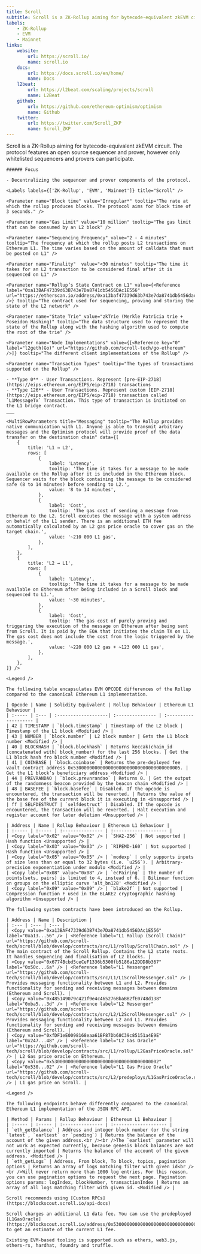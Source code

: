 ```yaml
---
title: Scroll
subtitle: Scroll is a ZK-Rollup aiming for bytecode-equivalent zkEVM circuit. The protocol features an open source sequencer and prover, however only whitelisted sequencers and provers can participate.
labels:
    - ZK-Rollup
    - EVM
    - Mainnet
links:
    website:
        url: https://scroll.io/
        name: scroll.io
    docs:
        url: https://docs.scroll.io/en/home/
        name: Docs
    l2beat:
        url: https://l2beat.com/scaling/projects/scroll
        name: L2Beat
    github:
        url: https://github.com/ethereum-optimism/optimism
        name: Github
    twitter:
        url: https://twitter.com/Scroll_ZKP
        name: Scroll_ZKP
---
```


<Section title="Overview">
    Scroll is a ZK-Rollup aiming for bytecode-equivalent zkEVM circuit. The protocol features an open source sequencer and prover, however only whitelisted sequencers and provers can participate.
    
    ###### Focus

    - Decentralizing the sequencer and prover components of the protocol.

    <Labels labels={['ZK-Rollup', 'EVM', 'Mainnet']} title="Scroll" />

</Section>

<Section title="General">

    <Parameter name="Block time" value="Irregular*" tooltip="The rate at which the rollup produces blocks. The protocol aims for block time of 3 seconds." />

    <Parameter name="Gas Limit" value="10 million" tooltip="The gas limit that can be consumed by an L2 block" />

    <Parameter name="Sequencing Frequency" value="2 - 4 minutes" tooltip="The frequency at which the rollup posts L2 transactions on Ethereum L1. The time varies based on the amount of calldata that must be posted on L1" />

    <Parameter name="Finality"  value="<30 minutes" tooltip="The time it takes for an L2 transaction to be considered final after it is sequenced on L1" />

    <Parameter name="Rollup’s State Contract on L1" value={<Reference label="0xa13BAF47339d63B743e7Da8741db5456DAc1E556" url="https://etherscan.io/address/0xa13baf47339d63b743e7da8741db5456dac1e556" />} tooltip="The contract used for sequencing, proving and storing the state of the L2 network" />

    <Parameter name="State Trie" value="zkTrie (Merkle Patricia trie + Poseidon Hashing)" tooltip="The data structure used to represent the state of the Rollup along with the hashing algorithm used to compute the root of the trie" />

    <Parameter name="Node Implementations" value={[<Reference key="0" label="l2geth(Go)" url="https://github.com/scroll-tech/go-ethereum" />]} tooltip="The different client implementations of the Rollup" />

    <Parameter name="Transaction Types" tooltip="The types of transactions supported on the Rollup" />

    - **Type 0** - User Transactions. Represent [pre-EIP-2718](https://eips.ethereum.org/EIPS/eip-2718) transactions
    - **Type 126** - User Transactions. Represent custom [EIP-2718](https://eips.ethereum.org/EIPS/eip-2718) transaction called `L1MessageTx` Transaction. This type of transaction is initiated on the L1 bridge contract.
    ___

    <MultiRowParameters title="Messaging" tooltip="The Rollup provides native communication with L1. Anyone is able to transmit arbitrary messages and the Optimism protocol will provide proof of the data transfer on the destination chain" data={[
        {
            title: 'L1 → L2',
            rows: [
                {
                    label: 'Latency',
                    tooltip: 'The time it takes for a message to be made available on the Rollup after it is included in the Ethereum block. Sequencer waits for the block containing the message to be considered safe (8 to 14 minutes) before sending to L2.',
                    value: '8 to 14 minutes',
                },  
                {
                    label: 'Cost',
                    tooltip: 'The gas cost of sending a message from Ethereum to the L2. Scroll executes the message with a system address on behalf of the L1 sender. There is an additional ETH fee automatically calculated by an L2 gas price oracle to cover gas on the target chain.',
                    value: '~210 000 L1 gas',
                },
            ],
        },
        {
            title: 'L2 → L1',
            rows: [
                {
                    label: 'Latency',
                    tooltip: 'The time it takes for a message to be made available on Ethereum after being included in a Scroll block and sequenced to L1.',
                    value: '~30 minutes',
                },
                {
                    label: 'Cost',
                    tooltip: 'The gas cost of purely proving and triggering the execution of the message on Ethereum after being sent from Scroll. It is paid by the EOA that initiates the claim TX on L1. The gas cost does not include the cost from the logic triggered by the message.',
                    value: '~220 000 L2 gas + ~123 000 L1 gas',
                },
            ],
        },
    ]} />

</Section>

<Section title="OPCODEs">

    <Legend />

    The following table encapsulates EVM OPCODE differences of the Rollup compared to the canonical Ethereum L1 implementation.

    | Opcode | Name | Solidity Equivalent | Rollup Behaviour | Ethereum L1 Behaviour |
    | :----- | :--- | :-------------------| :--------------- | :-------------------- |
    | 42 | TIMESTAMP | `block.timestamp` | Timestamp of the L2 block | Timestamp of the L1 block <Modified /> |
    | 43 | NUMBER | `block.number` | L2 block number | Gets the L1 block number <Modified /> |
    | 40 | BLOCKHASH | `block.blockhash` | Returns keccak(chain_id [concatenated with] block_number) for the last 256 blocks. | Get the L1 block hash fro block number <Modified /> |
    | 41 | COINBASE | `block.coinbase` | Returns the pre-deployed fee vault contract address 0x5300000000000000000000000000000000000005. | Get the L1 block’s beneficiary address <Modified /> |
    | 44 | PREVRANDAO | `block.prevnrandao` | Returns 0. | Get the output of the randomness beacon provided by the beacon chain <Modified /> |
    | 48 | BASEFEE | `block.basefee` | Disabled. If the opcode is encountered, the transaction will be reverted. | Returns the value of the base fee of the current block it is executing in <Unsupported /> |
    | ff | SELFDESTRUCT | `selfdestruct` | Disabled. If the opcode is encountered, the transaction will be reverted. | Halt execution and register account for later deletion <Unsupported /> |

</Section>

<Section title="Precompiled Contracts">

    | Address | Name | Rollup Behaviour | Ethereum L1 Behaviour |
    | :----- | :----- | :--------------- | :-------------------- |
    | <Copy label="0x02" value="0x02" /> | `SHA2-256` | Not supported | Hash function <Unsupported /> |
    | <Copy label="0x03" value="0x03" /> | `RIPEMD-160` | Not supported | Hash function <Unsupported /> |
    | <Copy label="0x05" value="0x05" /> | `modexp` | only supports inputs of size less than or equal to 32 bytes (i.e. `u256`). | Arbitrary-precision exponentiation under modulo <Modified /> |
    | <Copy label="0x08" value="0x08" /> | `ecPairing` | the number of points(sets, pairs) is limited to 4, instead of 6. | Bilinear function on groups on the elliptic curve 'alt_bn128' <Modified /> |
    | <Copy label="0x09" value="0x09" /> | `blake2f` | Not supported | Compression function F used in the BLAKE2 cryptographic hashing algorithm <Unsupported /> |

</Section>

<Section title="System Contracts">

    The following system contracts have been introduced on the Rollup.

    | Address | Name | Description |
    | :--- | :--- | :--- |
    | <Copy value="0xa13BAF47339d63B743e7Da8741db5456DAc1E556" label="0xa13...56" /> | <Reference label="L1 Rollup (Scroll Chain)" url="https://github.com/scroll-tech/scroll/blob/develop/contracts/src/L1/rollup/ScrollChain.sol" /> | The main contract of the Scroll Rollup. Contains the L2 state roots. It handles sequencing and finalisation of L2 blocks. |
    | <Copy value="0x6774Bcbd5ceCeF1336b5300fb5186a12DDD8b367" label="0x50c...6a" /> | <Reference label="L1 Messenger" url="https://github.com/scroll-tech/scroll/blob/develop/contracts/src/L1/L1ScrollMessenger.sol" /> | Provides messaging functionality between L1 and L2. Provides functionality for sending and receiving messages between domains (Ethereum and Scroll). |
    | <Copy value="0x485149079c421f9e4c465276BbaBB2fE0748d138" label="0xba5...3d" /> | <Reference label="L2 Messenger" url="https://github.com/scroll-tech/scroll/blob/develop/contracts/src/L2/L2ScrollMessenger.sol" /> | Provides messaging functionality between L2 and L1. Provides functionality for sending and receiving messages between domains (Ethereum and Scroll). |
    | <Copy value="0xfDF1eE0098168eaa61BF87Db68C39c85151a4E9E" label="0x247...48" /> | <Reference label="L2 Gas Oracle" url="https://github.com/scroll-tech/scroll/blob/develop/contracts/src/L1/rollup/L2GasPriceOracle.sol" /> | L2 Gas price oracle on Ethereum. |
    | <Copy value="0x5300000000000000000000000000000000000002" label="0x530...02" /> | <Reference label="L1 Gas Price Oracle" url="https://github.com/scroll-tech/scroll/blob/develop/contracts/src/L2/predeploys/L1GasPriceOracle.sol" /> | L1 gas price on Scroll. |
    
</Section>

<Section title="RPC-API">

    <Legend />

    The following endpoints behave differently compared to the canonical Ethereum L1 implementation of the JSON RPC API.

    | Method | Params | Rollup Behaviour | Ethereum L1 Behaviour |
    | :----- | :----- | :--------------- | :-------------------- |
    | `eth_getBalance` | Address and integer block number (or the string `latest`, `earliest` or `pending`) | Returns the balance of the account of the given address.<br /><br />The `earliest` parameter will not work as expected currently, because genesis block balances are not currently imported | Returns the balance of the account of the given address. <Modified /> |
    | `eth_getLogs` | Address, From block, To block, topics, pagination options | Returns an array of logs matching filter with given id<br /><br />Will never return more than 1000 log entries. For this reason, you can use pagination options to request the next page. Pagination options params: logIndex, blockNumber, transactionIndex | Returns an array of all logs matching filter with given id. <Modified /> |
   
    Scroll recommends using [Custom RPCs](https://blockscout.scroll.io/api-docs)

</Section>

<Section title="Transaction Fees">

    Scroll charges an additional L1 data fee. You can use the predeployed [L1GasOracle](https://blockscout.scroll.io/address/0x5300000000000000000000000000000000000002) to get an estimate of the current L1 fee.

</Section>

<Section title="Tools">

    Existing EVM-based tooling is supported such as ethers, web3.js, ethers-rs, hardhat, foundry and truffle.

</Section>
